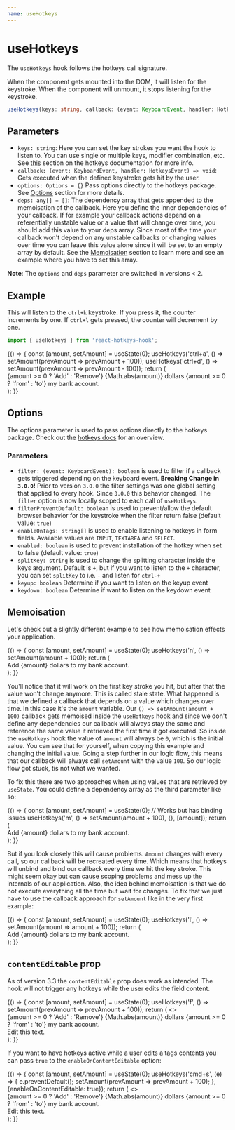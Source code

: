 ```yaml
---
name: useHotkeys
---
```



# useHotkeys

The `useHotkeys` hook follows the hotkeys call signature.

When the component gets mounted into the DOM, it will listen for the keystroke. When the component will unmount, it
stops listening for the keystroke.

```ts
useHotkeys(keys: string, callback: (event: KeyboardEvent, handler: HotkeysEvent) => void, options: Options = {}, deps: any[] = [])
```

## Parameters
* `keys: string`: Here you can set the key strokes you want the hook to listen to. You can use single or multiple keys,
modifier combination, etc. See [this](https://github.com/jaywcjlove/hotkeys/#defining-shortcuts)
section on the hotkeys documentation for more info.
* `callback: (event: KeyboardEvent, handler: HotkeysEvent) => void`: Gets executed when the defined keystroke
gets hit by the user.
* `options: Options = {}` Pass options directly to the hotkeys package. See [Options](#options) section for more details.
* `deps: any[] = []`: The dependency array that gets appended to the memoisation of the callback. Here you define the inner
dependencies of your callback. If for example your callback actions depend on a referentially unstable value or a value
that will change over time, you should add this value to your deps array. Since most of the time your callback won't
depend on any unstable callbacks or changing values over time you can leave this value alone since it will be set to an
empty array by default. See the [Memoisation](#memoisation) section to
learn more and see an example where you have to set this array.

**Note**: The `options` and `deps` parameter are switched in versions < 2.

## Example

This will listen to the `ctrl+k` keystroke. If you press it, the counter increments by one. If `ctrl+l` gets pressed,
the counter will decrement by one.

```js
import { useHotkeys } from 'react-hotkeys-hook';
```

<Playground>
  {() => {
    const [amount, setAmount] = useState(0);
    useHotkeys('ctrl+a', () => setAmount(prevAmount => prevAmount + 100));
    useHotkeys('ctrl+d', () => setAmount(prevAmount => prevAmount - 100));
    return (
      <div>
        {amount >= 0 ? 'Add' : 'Remove'} {Math.abs(amount)} dollars {amount >= 0 ? 'from' : 'to'} my bank account.
      </div>
    );
  }}
</Playground>

## Options

The options parameter is used to pass options directly to the hotkeys package. Check out the [hotkeys docs](https://github.com/jaywcjlove/hotkeys/#option)
for an overview.

### Parameters
* `filter: (event: KeyboardEvent): boolean` is used to filter if a callback gets triggered depending on the keyboard event.
**Breaking Change in `3.0.0`!** Prior to version `3.0.0` the filter settings was one global setting that applied to every
hook. Since `3.0.0` this behavior changed. The `filter` option is now locally scoped to each call of `useHotkeys`.
* `filterPreventDefault: boolean` is used to prevent/allow the default browser behavior for the keystroke when the filter
return false (default value: `true`)
* `enableOnTags: string[]` is used to enable listening to hotkeys in form fields. Available values are `INPUT`, `TEXTAREA`
and `SELECT`.
* `enabled: boolean` is used to prevent installation of the hotkey when set to false (default value: `true`)
* `splitKey: string` is used to change the splitting character inside the keys argument. Default is `+`, but if you want
to listen to the `+` character, you can set `splitKey` to i.e. `-` and listen for `ctrl-+`
* `keyup: boolean` Determine if you want to listen on the keyup event
* `keydown: boolean` Determine if want to listen on the keydown event

## Memoisation

Let's check out a slightly different example to see how memoisation effects your application.

<Playground>
  {() => {
    const [amount, setAmount] = useState(0);
    useHotkeys('n', () => setAmount(amount + 100));
    return (
      <div>
        Add {amount} dollars to my bank account.
      </div>
    );
  }}
</Playground>

You'll notice that it will work on the first key stroke you hit, but after that the value won't change anymore. This is
called stale state. What happened is that we defined a callback that depends on a value which changes over time. In this
case it's the `amount` variable. Our `() => setAmount(amount + 100)` callback gets memoised inside the `useHotkeys` hook
and since we don't define any dependencies our callback will always stay the same and reference the same value it retrieved
the first time it got executed. So inside the `useHotkeys` hook the value of `amount` will always be `0`, which is the
initial value. You can see that for yourself, when copying this example and changing the initial value.
Going a step further in our logic flow, this means that our callback will always call `setAmount` with the value `100`.
So our logic flow got stuck, tis not what we wanted.

To fix this there are two approaches when using values that are retrieved by `useState`. You could define a dependency array as
the third parameter like so:

<Playground>
  {() => {
    const [amount, setAmount] = useState(0);
    // Works but has binding issues
    useHotkeys('m', () => setAmount(amount + 100), {}, [amount]);
    return (
      <div>
        Add {amount} dollars to my bank account.
      </div>
    );
  }}
</Playground>

But if you look closely this will cause problems. `Amount` changes with every call, so our callback will be recreated
every time. Which means that hotkeys will unbind and bind our callback every time we hit the key stroke. This might
seem okay but can cause scoping problems and mess up the internals of our application. Also, the idea behind memoisation
is that we do not execute everything all the time but wait for changes. To fix that we just have to use the callback
approach for `setAmount` like in the very first example:

<Playground>
  {() => {
    const [amount, setAmount] = useState(0);
    useHotkeys('l', () => setAmount(amount => amount + 100));
    return (
      <div>
        Add {amount} dollars to my bank account.
      </div>
    );
  }}
</Playground>

## `contentEditable` prop

As of version 3.3 the `contentEditable` prop does work as intended. The hook will not trigger any hotkeys while the user
edits the field content.

<Playground>
  {() => {
    const [amount, setAmount] = useState(0);
    useHotkeys('f', () => setAmount(prevAmount => prevAmount + 100));
    return (
      <>
        <div>
          {amount >= 0 ? 'Add' : 'Remove'} {Math.abs(amount)} dollars {amount >= 0 ? 'from' : 'to'} my bank account.
        </div>
        <div contentEditable={true}>Edit this text.</div>
      </>
    );
  }}
</Playground>

If you want to have hotkeys active while a user edits a tags contents you can pass `true` to the `enableOnContentEditable` option:

<Playground>
  {() => {
    const [amount, setAmount] = useState(0);
    useHotkeys('cmd+s', (e) => {
      e.preventDefault();
      setAmount(prevAmount => prevAmount + 100);
    }, {enableOnContentEditable: true});
    return (
      <>
        <div>
          {amount >= 0 ? 'Add' : 'Remove'} {Math.abs(amount)} dollars {amount >= 0 ? 'from' : 'to'} my bank account.
        </div>
        <div contentEditable={true}>Edit this text.</div>
      </>
    );
  }}
</Playground>